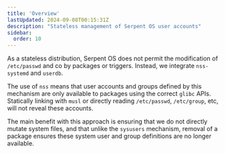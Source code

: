 ```yaml
---
title: 'Overview'
lastUpdated: 2024-09-08T00:15:31Z
description: "Stateless management of Serpent OS user accounts"
sidebar:
  order: 10
---
```



As a stateless distribution, Serpent OS does not permit the modification of `/etc/passwd` and co by
packages or triggers. Instead, we integrate `nss-systemd` and `userdb`.

<Aside type="caution">

  The use of `nss` means that user accounts and groups defined by this mechanism are only available
  to packages using the correct `glibc` APIs. Statically linking with `musl` or directly reading
  `/etc/passwd`, `/etc/group`, etc, will not reveal these accounts.

</Aside>

The main benefit with this approach is ensuring that we do not directly mutate system files, and that
unlike the `sysusers` mechanism, removal of a package ensures these system user and group definitions
are no longer available.
